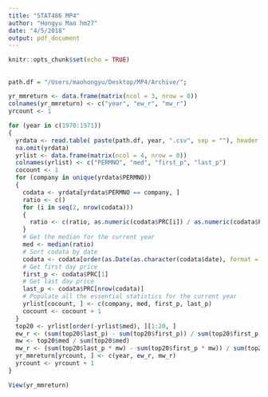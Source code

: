 ```yaml
---
title: "STAT486 MP4"
author: "Hongyu Mao hm27"
date: "4/5/2018"
output: pdf_document
---
```


```r
knitr::opts_chunk$set(echo = TRUE)
```

## 
```r
path.df = "/Users/maohongyu/Desktop/MP4/Archive/";

yr_mmreturn <- data.frame(matrix(ncol = 3, nrow = 0))
colnames(yr_mmreturn) <- c("year", "ew_r", "mw_r")
yrcount <- 1

for (year in c(1970:1971)) 
{
  yrdata <- read.table( paste(path.df, year, ".csv", sep = ""), header = TRUE, sep = ",")
  na.omit(yrdata)
  yrlist <- data.frame(matrix(ncol = 4, nrow = 0))
  colnames(yrlist) <- c("PERMNO", "med", "first_p", "last_p")
  cocount <- 1
  for (company in unique(yrdata$PERMNO))
  {
    codata <- yrdata[yrdata$PERMNO == company, ]
    ratio <- c()
    for (i in seq(2, nrow(codata)))
    {
      ratio <- c(ratio, as.numeric(codata$PRC[i]) / as.numeric(codata$PRC[i-1]))
    }
    # Get the median for the current year
    med <- median(ratio)
    # Sort codata by date
    codata <- codata[order(as.Date(as.character(codata$date), format = "%Y%m%d")), ]
    # Get first day price
    first_p <- codata$PRC[1]
    # Get last day price 
    last_p <- codata$PRC[nrow(codata)]
    # Populate all the essential statistics for the current year
    yrlist[cocount, ] <- c(company, med, first_p, last_p) 
    cocount <- cocount + 1
  }
  top20 <- yrlist[order(-yrlist$med), ][1:20, ]
  ew_r <- (sum(top20$last_p) - sum(top20$first_p)) / sum(top20$first_p)
  mw <- top20$med / sum(top20$med)
  mw_r <- (sum(top20$last_p * mw) - sum(top20$first_p * mw)) / sum(top20$first_p * mw)
  yr_mmreturn[yrcount, ] <- c(year, ew_r, mw_r)
  yrcount <- yrcount + 1
}

View(yr_mmreturn)

```

